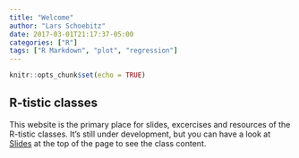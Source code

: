```yaml
---
title: "Welcome"
author: "Lars Schoebitz"
date: 2017-03-01T21:17:37-05:00
categories: ["R"]
tags: ["R Markdown", "plot", "regression"]
---
```


```r
knitr::opts_chunk$set(echo = TRUE)
```

## R-tistic classes

This website is the primary place for slides, excercises and resources of the R-tistic classes. It's still under development, but you can have a look at [Slides](http://lse.de/r-tistic/slides/) at the top of the page to see the class content.



